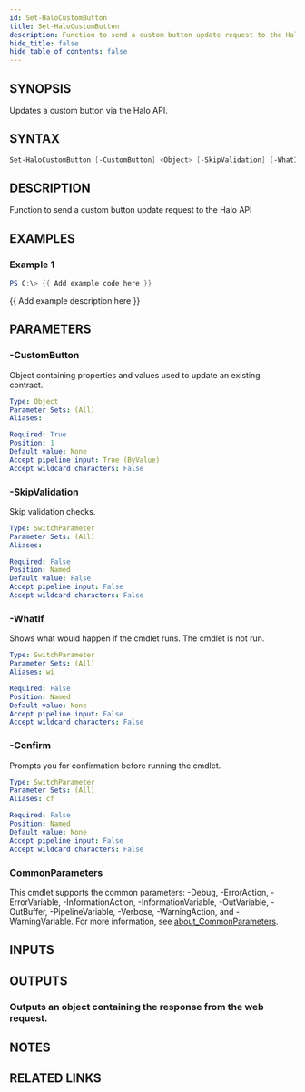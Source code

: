 ```yaml
---
id: Set-HaloCustomButton
title: Set-HaloCustomButton
description: Function to send a custom button update request to the Halo API
hide_title: false
hide_table_of_contents: false
---
```


## SYNOPSIS

Updates a custom button via the Halo API.

## SYNTAX

```powershell
Set-HaloCustomButton [-CustomButton] <Object> [-SkipValidation] [-WhatIf] [-Confirm] [<CommonParameters>]
```

## DESCRIPTION

Function to send a custom button update request to the Halo API

## EXAMPLES

### Example 1

```powershell
PS C:\> {{ Add example code here }}
```

{{ Add example description here }}

## PARAMETERS

### -CustomButton

Object containing properties and values used to update an existing contract.

```yaml
Type: Object
Parameter Sets: (All)
Aliases:

Required: True
Position: 1
Default value: None
Accept pipeline input: True (ByValue)
Accept wildcard characters: False
```

### -SkipValidation

Skip validation checks.

```yaml
Type: SwitchParameter
Parameter Sets: (All)
Aliases:

Required: False
Position: Named
Default value: False
Accept pipeline input: False
Accept wildcard characters: False
```

### -WhatIf

Shows what would happen if the cmdlet runs.
The cmdlet is not run.

```yaml
Type: SwitchParameter
Parameter Sets: (All)
Aliases: wi

Required: False
Position: Named
Default value: None
Accept pipeline input: False
Accept wildcard characters: False
```

### -Confirm

Prompts you for confirmation before running the cmdlet.

```yaml
Type: SwitchParameter
Parameter Sets: (All)
Aliases: cf

Required: False
Position: Named
Default value: None
Accept pipeline input: False
Accept wildcard characters: False
```

### CommonParameters

This cmdlet supports the common parameters: -Debug, -ErrorAction, -ErrorVariable, -InformationAction, -InformationVariable, -OutVariable, -OutBuffer, -PipelineVariable, -Verbose, -WarningAction, and -WarningVariable. For more information, see [about_CommonParameters](http://go.microsoft.com/fwlink/?LinkID=113216).

## INPUTS

## OUTPUTS

### Outputs an object containing the response from the web request.

## NOTES

## RELATED LINKS
